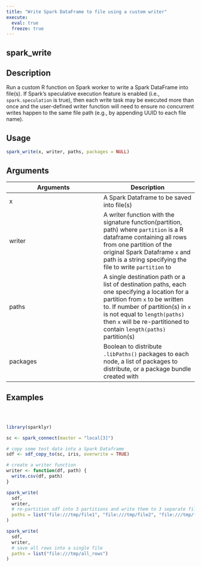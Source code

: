 ```yaml
---
title: "Write Spark DataFrame to file using a custom writer"
execute:
  eval: true
  freeze: true
---
```


## spark_write

## Description
Run a custom R function on Spark worker to write a Spark DataFrame into file(s). If Spark's speculative execution feature is enabled (i.e., `spark.speculation` is true), then each write task may be executed more than once and the user-defined writer function will need to ensure no concurrent writes happen to the same file path (e.g., by appending UUID to each file name).


## Usage
```r
spark_write(x, writer, paths, packages = NULL)
```

## Arguments
|Arguments|Description|
|---|---|
| x | A Spark Dataframe to be saved into file(s) |
| writer | A writer function with the signature function(partition, path) where `partition` is a R dataframe containing all rows from one partition of the original Spark Dataframe `x` and path is a string specifying the file to write `partition` to |
| paths | A single destination path or a list of destination paths, each one specifying a location for a partition from `x` to be written to. If number of partition(s) in `x` is not equal to `length(paths)` then `x` will be re-partitioned to contain `length(paths)` partition(s) |
| packages | Boolean to distribute `.libPaths()` packages to each node, a list of packages to distribute, or a package bundle created with |








## Examples
```r



library(sparklyr)

sc <- spark_connect(master = "local[3]")

# copy some test data into a Spark Dataframe
sdf <- sdf_copy_to(sc, iris, overwrite = TRUE)

# create a writer function
writer <- function(df, path) {
  write.csv(df, path)
}

spark_write(
  sdf,
  writer,
  # re-partition sdf into 3 partitions and write them to 3 separate files
  paths = list("file:///tmp/file1", "file:///tmp/file2", "file:///tmp/file3"),
)

spark_write(
  sdf,
  writer,
  # save all rows into a single file
  paths = list("file:///tmp/all_rows")
)



```
